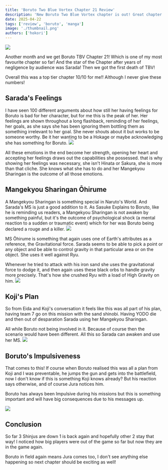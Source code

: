 ```yaml
---
title: 'Boruto Two Blue Vortex Chapter 21 Review'
description: 'New Boruto Two Blue Vortex chapter is out! Great chapter overall, with standout dynamic art and good paneling, especially during the fights.'
date: 2025-04-22
tags: ['review', 'boruto', 'manga']
image: './thumbnail.png'
authors: ['hokori']
---
```


![](assets/01.png)

Another month and we get Boruto TBV Chapter 21! Which is one of my most favourite chapter so far! And the star of the Chapter after years of negligence by audience was Sarada! Then we got the first death of TBV!

Overall this was a top tier chapter 10/10 for me!! Although I never give these numbers!

## Sarada's Feelings

I have seen 100 different arguments about how still her having feelings for Boruto is bad for her character, but for me this is the peak of her. Her feelings are shown throughout a long flashback, reminding of her feelings, her goals, as she says she has been ignoring them bottling them as something irrelevant to her goal.
She never shouts about it but works to be someone worthy. Be it her wanting to be a Hokage or maybe acknowledging she has something for Boruto.
![](assets/03.png)

All these emotions in the end become her strength, opening her heart and accepting her feelings draws out the capabilities she possessed. that is why showing her feelings was necessary, she isn't Hinata or Sakura, she is more than that cliche. She knows what she has to do and her Mangekyou Sharingan is the outcome of all those emotions.

## Mangekyou Sharingan Ōhirume

A Mangekyou Sharingan is something special in Naruto's World. And Sarada's MS is just a good addition to it. As Sasuke Explains to Boruto, like he is reminding us readers, a Mangekyou Sharingan is not awaken by something painful, but it's the outcome of psychological shock (a mental reaction to a sudden or traumatic event) which for her was Boruto being declared a rouge and a killer.
![](assets/04.png)

MS Ōhirume is something that again uses one of Earth's attributes as a reference, the Gravitational force. Sarada seems to be able to pick a point or any object and be able to control gravity in that particular area or on the object. She uses it well against Ryu.

Whenever he tried to attack with his iron sand she uses the gravitational force to dodge it, and then again uses these black orbs to handle gravity more precisely. That's how she crushed Ryu with a load of High Gravity on him.
![](assets/05.png)

## Koji's Plan

So from Eida and Koji's conversation it feels like this was all part of his plan, having team 7 go on this mission with the sand shinobi. Having YODO die and then out of desparation Sarada using her Mangekyou Sharingan.

All while Boruto not being involved in it. Because of course then the scenario would have been different. All this so Sarada can awaken and use her MS.
![](assets/06.png)

## Boruto's Impulsiveness

That comes to this! If course when Boruto realised this was all a plan from Koji and I was preventable, he jumps the gun and gets into the battlefield, now I don't know if this is something Koji knows already? But his reaction says otherwise, and of course Jura notices him.

Boruto has always been Impulsive during his missions but this is something important and will have big consequences due to his messages up.

![](assets/07.png)

## Conclusion

So far 3 Shinjus are down 1 is back again and hopefully other 2 stay that way! I noticed how big players were out of the game so far but now they are in the game again.

Boruto in field again means Jura comes too, I don't see anything else happening so next chapter should be exciting as well!
